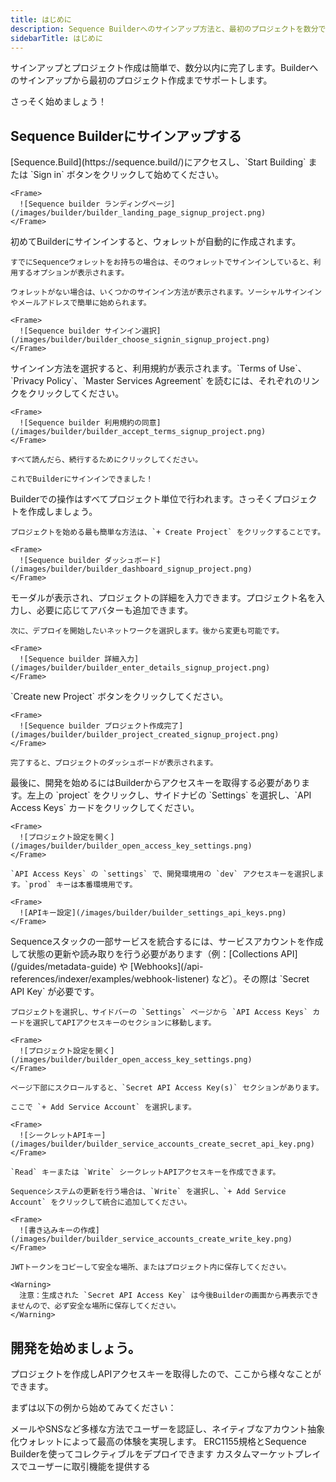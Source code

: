 ```yaml
---
title: はじめに
description: Sequence Builderへのサインアップ方法と、最初のプロジェクトを数分で作成する手順をご案内します。
sidebarTitle: はじめに
---
```


サインアップとプロジェクト作成は簡単で、数分以内に完了します。Builderへのサインアップから最初のプロジェクト作成までサポートします。

さっそく始めましょう！

## Sequence Builderにサインアップする

<Steps>
  <Step title="sequence.buildにアクセス">
    [Sequence.Build](https://sequence.build/)にアクセスし、`Start Building` または `Sign in` ボタンをクリックして始めてください。

    <Frame>
      ![Sequence builder ランディングページ](/images/builder/builder_landing_page_signup_project.png)
    </Frame>
  </Step>

  <Step title="サインイン方法を選択">
    初めてBuilderにサインインすると、ウォレットが自動的に作成されます。

    すでにSequenceウォレットをお持ちの場合は、そのウォレットでサインインしていると、利用するオプションが表示されます。

    ウォレットがない場合は、いくつかのサインイン方法が表示されます。ソーシャルサインインやメールアドレスで簡単に始められます。

    <Frame>
      ![Sequence builder サインイン選択](/images/builder/builder_choose_signin_signup_project.png)
    </Frame>
  </Step>

  <Step title="sequence.buildにサインイン">
    サインイン方法を選択すると、利用規約が表示されます。`Terms of Use`、`Privacy Policy`、`Master Services Agreement` を読むには、それぞれのリンクをクリックしてください。

    <Frame>
      ![Sequence builder 利用規約の同意](/images/builder/builder_accept_terms_signup_project.png)
    </Frame>

    すべて読んだら、続行するためにクリックしてください。

    これでBuilderにサインインできました！
  </Step>

  <Step title="プロジェクトの作成">
    Builderでの操作はすべてプロジェクト単位で行われます。さっそくプロジェクトを作成しましょう。

    プロジェクトを始める最も簡単な方法は、`+ Create Project` をクリックすることです。

    <Frame>
      ![Sequence builder ダッシュボード](/images/builder/builder_dashboard_signup_project.png)
    </Frame>
  </Step>

  <Step title="プロジェクトの詳細を入力">
    モーダルが表示され、プロジェクトの詳細を入力できます。プロジェクト名を入力し、必要に応じてアバターも追加できます。

    次に、デプロイを開始したいネットワークを選択します。後から変更も可能です。

    <Frame>
      ![Sequence builder 詳細入力](/images/builder/builder_enter_details_signup_project.png)
    </Frame>
  </Step>

  <Step title="プロジェクトを作成する">
    `Create new Project` ボタンをクリックしてください。

    <Frame>
      ![Sequence builder プロジェクト作成完了](/images/builder/builder_project_created_signup_project.png)
    </Frame>

    完了すると、プロジェクトのダッシュボードが表示されます。
  </Step>

  <Step title="APIアクセスキーを取得する">
    最後に、開発を始めるにはBuilderからアクセスキーを取得する必要があります。左上の `project` をクリックし、サイドナビの `Settings` を選択し、`API Access Keys` カードをクリックしてください。

    <Frame>
      ![プロジェクト設定を開く](/images/builder/builder_open_access_key_settings.png)
    </Frame>

    `API Access Keys` の `settings` で、開発環境用の `dev` アクセスキーを選択します。`prod` キーは本番環境用です。

    <Frame>
      ![APIキー設定](/images/builder/builder_settings_api_keys.png)
    </Frame>
  </Step>

  <Step title="（開発用オプション）サービスアカウントの作成">
    Sequenceスタックの一部サービスを統合するには、サービスアカウントを作成して状態の更新や読み取りを行う必要があります（例：[Collections API](/guides/metadata-guide) や [Webhooks](/api-references/indexer/examples/webhook-listener) など）。その際は `Secret API Key` が必要です。

    プロジェクトを選択し、サイドバーの `Settings` ページから `API Access Keys` カードを選択してAPIアクセスキーのセクションに移動します。

    <Frame>
      ![プロジェクト設定を開く](/images/builder/builder_open_access_key_settings.png)
    </Frame>

    ページ下部にスクロールすると、`Secret API Access Key(s)` セクションがあります。

    ここで `+ Add Service Account` を選択します。

    <Frame>
      ![シークレットAPIキー](/images/builder/builder_service_accounts_create_secret_api_key.png)
    </Frame>

    `Read` キーまたは `Write` シークレットAPIアクセスキーを作成できます。

    Sequenceシステムの更新を行う場合は、`Write` を選択し、`+ Add Service Account` をクリックして統合に追加してください。

    <Frame>
      ![書き込みキーの作成](/images/builder/builder_service_accounts_create_write_key.png)
    </Frame>

    JWTトークンをコピーして安全な場所、またはプロジェクト内に保存してください。

    <Warning>
      注意：生成された `Secret API Access Key` は今後Builderの画面から再表示できませんので、必ず安全な場所に保存してください。
    </Warning>
  </Step>
</Steps>

## 開発を始めましょう。
プロジェクトを作成しAPIアクセスキーを取得したので、ここから様々なことができます。

まずは以下の例から始めてみてください：

<CardGroup cols={3}>
  <Card title="ユーザーのオンボーディングと認証" icon="sack-dollar" href="/solutions/wallets/embedded-wallet/quickstart">
    メールやSNSなど多様な方法でユーザーを認証し、ネイティブなアカウント抽象化ウォレットによって最高の体験を実現します。
  </Card>

  <Card title="アイテムコレクティブルをデプロイする" icon="cloud" href="/solutions/collectibles/contracts/deploy-an-item-collection">
    ERC1155規格とSequence Builderを使ってコレクティブルをデプロイできます
  </Card>

  <Card title="カスタムマーケットプレイスの構築" icon="shop-lock" href="/guides/custom-marketplace">
    カスタムマーケットプレイスでユーザーに取引機能を提供する
  </Card>
</CardGroup>